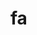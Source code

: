 # fa


<ul className="grid grid-cols-1 md:grid-cols-2 lg:grid-cols-3 xl:grid-cols-4 gap-4 -ml-6">
<ReferenceCard
    title="balance"
    description="Balance Sheet. Balance sheet statement."
    url="/platform/reference/fa/balance"
    command="true"
/>
<ReferenceCard
    title="balance_growth"
    description="Balance Sheet Statement Growth. Information about the growth of the company balance sheet."
    url="/platform/reference/fa/balance_growth"
    command="true"
/>
<ReferenceCard
    title="cal"
    description="Dividend Calendar. Show Dividend Calendar for a given start and end dates."
    url="/platform/reference/fa/cal"
    command="true"
/>
<ReferenceCard
    title="cash"
    description="Cash Flow Statement. Information about the cash flow statement."
    url="/platform/reference/fa/cash"
    command="true"
/>
<ReferenceCard
    title="cash_growth"
    description="Cash Flow Statement Growth. Information about the growth of the company cash flow statement."
    url="/platform/reference/fa/cash_growth"
    command="true"
/>
<ReferenceCard
    title="comp"
    description="Executive Compensation. Information about the executive compensation for a given company."
    url="/platform/reference/fa/comp"
    command="true"
/>
<ReferenceCard
    title="comsplit"
    description="Stock Split Calendar. Show Stock Split Calendar."
    url="/platform/reference/fa/comsplit"
    command="true"
/>
<ReferenceCard
    title="divs"
    description="Historical Dividends. Historical dividends data for a given company."
    url="/platform/reference/fa/divs"
    command="true"
/>
<ReferenceCard
    title="earning"
    description="Earnings Calendar. Earnings calendar for a given company."
    url="/platform/reference/fa/earning"
    command="true"
/>
<ReferenceCard
    title="emp"
    description="Historical Employees. Historical number of employees."
    url="/platform/reference/fa/emp"
    command="true"
/>
<ReferenceCard
    title="est"
    description="Analyst Estimates. Analyst stock recommendations."
    url="/platform/reference/fa/est"
    command="true"
/>
<ReferenceCard
    title="filings"
    description="Company Filings. Company filings data."
    url="/platform/reference/fa/filings"
    command="true"
/>
<ReferenceCard
    title="income"
    description="Income Statement. Report on a company's finanacial performance."
    url="/platform/reference/fa/income"
    command="true"
/>
<ReferenceCard
    title="income_growth"
    description="Income Statement Growth. Information about the growth of the company income statement."
    url="/platform/reference/fa/income_growth"
    command="true"
/>
<ReferenceCard
    title="ins"
    description="Stock Insider Trading. Information about insider trading."
    url="/platform/reference/fa/ins"
    command="true"
/>
<ReferenceCard
    title="ins_own"
    description="Institutional Ownership. Institutional ownership data."
    url="/platform/reference/fa/ins_own"
    command="true"
/>
<ReferenceCard
    title="metrics"
    description="Key Metrics. Key metrics for a given company."
    url="/platform/reference/fa/metrics"
    command="true"
/>
<ReferenceCard
    title="mgmt"
    description="Key Executives. Key executives for a given company."
    url="/platform/reference/fa/mgmt"
    command="true"
/>
<ReferenceCard
    title="overview"
    description="Company Overview. General information about a company."
    url="/platform/reference/fa/overview"
    command="true"
/>
<ReferenceCard
    title="own"
    description="Stock Ownership. Information about the company ownership."
    url="/platform/reference/fa/own"
    command="true"
/>
<ReferenceCard
    title="pt"
    description="Price Target Consensus. Price target consensus data."
    url="/platform/reference/fa/pt"
    command="true"
/>
<ReferenceCard
    title="pta"
    description="Price Target. Price target data."
    url="/platform/reference/fa/pta"
    command="true"
/>
<ReferenceCard
    title="ratios"
    description="Extensive set of ratios over time. Financial ratios for a given company."
    url="/platform/reference/fa/ratios"
    command="true"
/>
<ReferenceCard
    title="revgeo"
    description="Revenue Geographic. Geographic revenue data."
    url="/platform/reference/fa/revgeo"
    command="true"
/>
<ReferenceCard
    title="revseg"
    description="Revenue Business Line. Business line revenue data."
    url="/platform/reference/fa/revseg"
    command="true"
/>
<ReferenceCard
    title="shrs"
    description="Share Statistics. Share statistics for a given company."
    url="/platform/reference/fa/shrs"
    command="true"
/>
<ReferenceCard
    title="split"
    description="Historical Stock Splits. Historical stock splits data."
    url="/platform/reference/fa/split"
    command="true"
/>
<ReferenceCard
    title="transcript"
    description="Earnings Call Transcript. Earnings call transcript for a given company."
    url="/platform/reference/fa/transcript"
    command="true"
/>
</ul>
